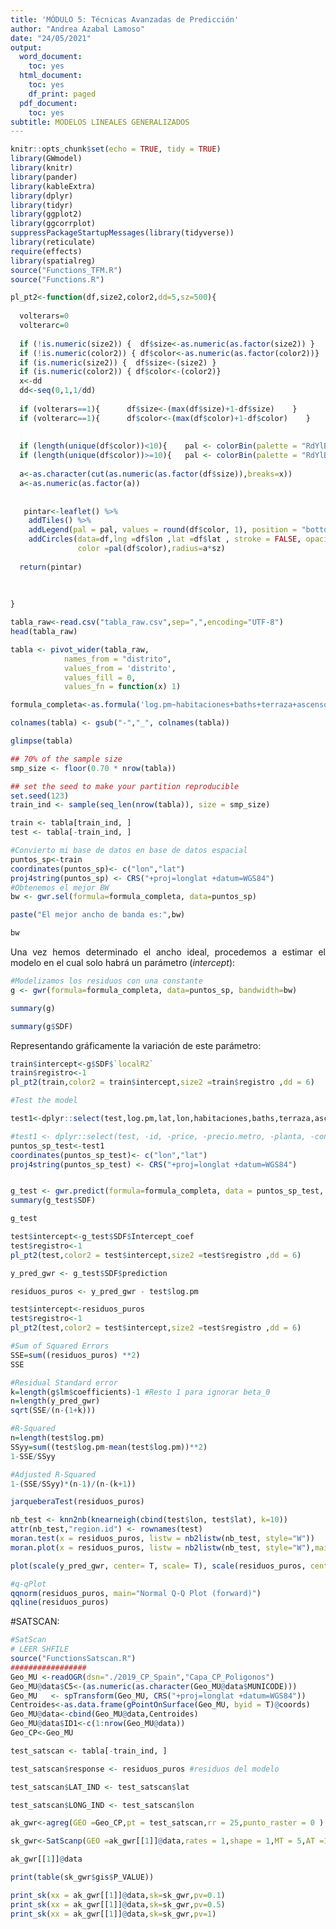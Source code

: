 ---
title: 'MÓDULO 5: Técnicas Avanzadas de Predicción'
author: "Andrea Azabal Lamoso"
date: "24/05/2021"
output:
  word_document:
    toc: yes
  html_document:
    toc: yes
    df_print: paged
  pdf_document:
    toc: yes
subtitle: MODELOS LINEALES GENERALIZADOS
---

<style>
body {
text-align: justify}
</style>


```{r setup, include=FALSE}
knitr::opts_chunk$set(echo = TRUE, tidy = TRUE)
library(GWmodel)
library(knitr)
library(pander)
library(kableExtra)
library(dplyr)
library(tidyr)
library(ggplot2)
library(ggcorrplot)
suppressPackageStartupMessages(library(tidyverse))
library(reticulate)
require(effects)
library(spatialreg)
source("Functions_TFM.R")
source("Functions.R")
```


```{r}
pl_pt2<-function(df,size2,color2,dd=5,sz=500){
  
  volterars=0
  volterarc=0
  
  if (!is.numeric(size2)) {  df$size<-as.numeric(as.factor(size2)) }
  if (!is.numeric(color2)) { df$color<-as.numeric(as.factor(color2))}
  if (is.numeric(size2)) {  df$size<-(size2) }
  if (is.numeric(color2)) { df$color<-(color2)}
  x<-dd 
  dd<-seq(0,1,1/dd)
  
  if (volterars==1){      df$size<-(max(df$size)+1-df$size)    }
  if (volterarc==1){      df$color<-(max(df$color)+1-df$color)    } 
  
  
  if (length(unique(df$color))<10){    pal <- colorBin(palette = "RdYlBu", domain = df$color ,bins = length(levels(as.factor(df$color))) , na.color = "grey40", reverse = T) }
  if (length(unique(df$color))>=10){   pal <- colorBin(palette = "RdYlBu", domain = df$color ,bins = unique(quantile(df$color, dd )), na.color = "grey40", reverse = T) }
  
  a<-as.character(cut(as.numeric(as.factor(df$size)),breaks=x))
  a<-as.numeric(as.factor(a))
  
  
   pintar<-leaflet() %>%
    addTiles() %>%
    addLegend(pal = pal, values = round(df$color, 1), position = "bottomright", title = "") %>%
    addCircles(data=df,lng =df$lon ,lat =df$lat , stroke = FALSE, opacity = 0.5,fillOpacity = 0.5,
               color =pal(df$color),radius=a*sz)
  
  return(pintar)
  
  
  
}
```

```{r}
tabla_raw<-read.csv("tabla_raw.csv",sep=",",encoding="UTF-8")
head(tabla_raw)

```





```{r}
tabla <- pivot_wider(tabla_raw,
            names_from = "distrito", 
            values_from = 'distrito', 
            values_fill = 0,
            values_fn = function(x) 1)
```


```{r }
formula_completa<-as.formula('log.pm~habitaciones+baths+terraza+ascensor+aire+garaje+piscina+trastero+armarios+reformar+exterior+balcon+duplex+estudio+piso+dens_cc+dens_hospital+log.dist_tp+dens_colegios+dist_centro+arganzuela+barajas+carabanchel+centro+chamartin+chamberi+ciudad_lineal+fuencarral+hortaleza+latina+moncloa+moratalaz+puente_de_vallecas+retiro+salamanca+san_blas+tetuan+usera+vicalvaro+villa_de_vallecas')
```


```{r}
colnames(tabla) <- gsub("-","_", colnames(tabla))
```


```{r}
glimpse(tabla)
```



```{r}
## 70% of the sample size
smp_size <- floor(0.70 * nrow(tabla))

## set the seed to make your partition reproducible
set.seed(123)
train_ind <- sample(seq_len(nrow(tabla)), size = smp_size)

train <- tabla[train_ind, ]
test <- tabla[-train_ind, ]
```





```{r warning=FALSE}
#Convierto mi base de datos en base de datos espacial
puntos_sp<-train
coordinates(puntos_sp)<- c("lon","lat")
proj4string(puntos_sp) <- CRS("+proj=longlat +datum=WGS84")
#Obtenemos el mejor BW
bw <- gwr.sel(formula=formula_completa, data=puntos_sp)

paste("El mejor ancho de banda es:",bw)
```

```{r}
bw
```


Una vez hemos determinado el ancho ideal, procedemos a estimar el modelo en el cual solo habrá un parámetro (*intercept*): 

```{r warning=FALSE,message=FALSE}
#Modelizamos los residuos con una constante
g <- gwr(formula=formula_completa, data=puntos_sp, bandwidth=bw)
```

```{r}
summary(g)
```


```{r}
summary(g$SDF)
```


Representando gráficamente la variación de este parámetro:
```{r results='asis', size="small",warning=FALSE,message=FALSE}
train$intercept<-g$SDF$`localR2`
train$registro<-1
pl_pt2(train,color2 = train$intercept,size2 =train$registro ,dd = 6) 
```



```{r warning=FALSE,message=FALSE}
#Test the model

test1<-dplyr::select(test,log.pm,lat,lon,habitaciones,baths,terraza,ascensor,aire,garaje,piscina,trastero,armarios,reformar,exterior,balcon,duplex,estudio,piso,dens_cc,dens_hospital,log.dist_tp,dens_colegios,dist_centro,arganzuela,barajas,carabanchel,centro,chamartin,chamberi,ciudad_lineal,fuencarral,hortaleza,latina,moncloa,moratalaz,puente_de_vallecas,retiro,salamanca,san_blas,tetuan,usera,vicalvaro,villa_de_vallecas)

#test1 <- dplyr::select(test, -id, -price, -precio.metro, -planta, -construccion, -metros, -exacta, -zonas.verdes, -buen.estado, -obra.nueva, -chalet, -atico, -calle, -dist_cc, -dist_hospital, -dist_tp, -dens_tp, -dist_colegios, -dist_centro, -log.dist_hospital, -log.dist_colegios, -distrito)
puntos_sp_test<-test1
coordinates(puntos_sp_test)<- c("lon","lat")
proj4string(puntos_sp_test) <- CRS("+proj=longlat +datum=WGS84")


g_test <- gwr.predict(formula=formula_completa, data = puntos_sp_test, bw=bw)
summary(g_test$SDF)
```


```{r}
g_test
```



```{r results='asis', size="small",warning=FALSE,message=FALSE}
test$intercept<-g_test$SDF$Intercept_coef
test$registro<-1
pl_pt2(test,color2 = test$intercept,size2 =test$registro ,dd = 6) 
```


```{r}
y_pred_gwr <- g_test$SDF$prediction
```

```{r}
residuos_puros <- y_pred_gwr - test$log.pm
```

```{r results='asis', size="small",warning=FALSE,message=FALSE}
test$intercept<-residuos_puros
test$registro<-1
pl_pt2(test,color2 = test$intercept,size2 =test$registro ,dd = 6) 
```

```{r}
#Sum of Squared Errors
SSE=sum((residuos_puros) **2)
SSE
```

```{r}
#Residual Standard error
k=length(g$lm$coefficients)-1 #Resto 1 para ignorar beta_0
n=length(y_pred_gwr)
sqrt(SSE/(n-(1+k)))
```


```{r}
#R-Squared
n=length(test$log.pm)
SSyy=sum((test$log.pm-mean(test$log.pm))**2)
1-SSE/SSyy
```


```{r}
#Adjusted R-Squared
1-(SSE/SSyy)*(n-1)/(n-(k+1))
```



```{r}
jarqueberaTest(residuos_puros)
```

```{r}
nb_test <- knn2nb(knearneigh(cbind(test$lon, test$lat), k=10))
attr(nb_test,"region.id") <- rownames(test)
moran.test(x = residuos_puros, listw = nb2listw(nb_test, style="W"))
moran.plot(x = residuos_puros, listw = nb2listw(nb_test, style="W"),main="Gráfico I Moran")
```

```{r}
plot(scale(y_pred_gwr, center= T, scale= T), scale(residuos_puros, center= T, scale= T), xlab = "y_pred tipificada", ylab = "Residuos tipificados", main="Residuos vs. fit tipificados")
```

```{r}
#q-qPlot
qqnorm(residuos_puros, main="Normal Q-Q Plot (forward)")
qqline(residuos_puros)
```


#SATSCAN:

```{r}
#SatScan
# LEER SHFILE
source("FunctionsSatscan.R")
#################
Geo_MU <-readOGR(dsn="./2019_CP_Spain","Capa_CP_Poligonos")
Geo_MU@data$C5<-(as.numeric(as.character(Geo_MU@data$MUNICODE)))
Geo_MU   <- spTransform(Geo_MU, CRS("+proj=longlat +datum=WGS84"))
Centroides<-as.data.frame(gPointOnSurface(Geo_MU, byid = T)@coords) 
Geo_MU@data<-cbind(Geo_MU@data,Centroides)
Geo_MU@data$ID1<-c(1:nrow(Geo_MU@data))
Geo_CP<-Geo_MU
```

```{r}
test_satscan <- tabla[-train_ind, ]

test_satscan$response <- residuos_puros #residuos del modelo

test_satscan$LAT_IND <- test_satscan$lat

test_satscan$LONG_IND <- test_satscan$lon

ak_gwr<-agreg(GEO =Geo_CP,pt = test_satscan,rr = 25,punto_raster = 0 )

sk_gwr<-SatScanp(GEO =ak_gwr[[1]]@data,rates = 1,shape = 1,MT = 5,AT =1,reps=99  )
```

```{r}
ak_gwr[[1]]@data
```


```{r}
print(table(sk_gwr$gis$P_VALUE))
```

```{r}
print_sk(xx = ak_gwr[[1]]@data,sk=sk_gwr,pv=0.1)
print_sk(xx = ak_gwr[[1]]@data,sk=sk_gwr,pv=0.5)
print_sk(xx = ak_gwr[[1]]@data,sk=sk_gwr,pv=1)
```